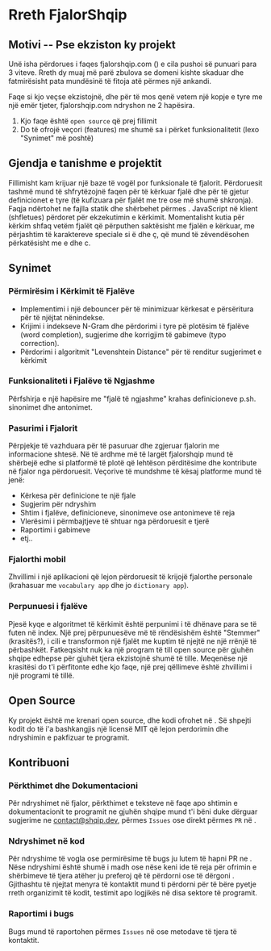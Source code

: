 

<MainLayout 
    title="Rreth | fjalorshqip.com" 
    description="Rreth faqes fjalorshqip.com">
# Rreth FjalorShqip


## Motivi -- Pse ekziston ky projekt

Unë isha përdorues i faqes fjalorshqip.com (<WebArchiveLink/>) e cila pushoi së punuari para 3 viteve. 
Rreth dy muaj më parë zbulova se domeni kishte skaduar dhe fatmirësisht pata mundësinë të fitoja atë përmes një ankandi.

Faqe si kjo veçse ekzistojnë, dhe për të mos qenë vetem një kopje e tyre me një emër tjeter, fjalorshqip.com ndryshon ne 2 hapësira.

1. Kjo faqe është `open source` që prej fillimit
2. Do të ofrojë veçori (features) me shumë sa i përket funksionalitetit (lexo "Synimet" më poshtë) 


## Gjendja e tanishme e projektit

Fillimisht kam krijuar një baze të vogël por funksionale të fjalorit. Përdoruesit tashmë mund të shfrytëzojnë faqen 
për të kërkuar fjalë dhe për të gjetur definicionet e tyre (të kufizuara për fjalët me tre ose më shumë shkronja). 
Faqja ndërtohet ne fajlla statik dhe shërbehet përmes <CloudFlareLink/>. JavaScript në klient
 (shfletues) përdoret për ekzekutimin e kërkimit.
Momentalisht kutia për kërkim shfaq vetëm fjalët që përputhen saktësisht me fjalën e kërkuar, me përjashtim të karaktereve
speciale si ë dhe ç, që mund të zëvendësohen përkatësisht me e dhe c.


## Synimet

### Përmirësim i Kërkimit të Fjalëve

- Implementimi i një debouncer për të minimizuar kërkesat e përsëritura për të njëjtat nënindekse.
- Krijimi i indekseve N-Gram dhe përdorimi i tyre pë plotësim të fjalëve (word completion), sugjerime dhe korrigjim të gabimeve (typo correction).
- Përdorimi i algoritmit "Levenshtein Distance" për të renditur sugjerimet e kërkimit

### Funksionaliteti i Fjalëve të Ngjashme

Përfshirja e një hapësire me "fjalë të ngjashme" krahas definicioneve p.sh. sinonimet dhe antonimet.

### Pasurimi i Fjalorit

Përpjekje të vazhduara për të pasuruar dhe zgjeruar fjalorin me informacione shtesë.
Në të ardhme më të largët fjalorshqip mund të shërbejë edhe si platformë të plotë që lehtëson përditësime dhe kontribute në fjalor
nga përdoruesit. Veçorive të mundshme të kësaj platforme mund të jenë:

- Kërkesa për definicione te një fjale
- Sugjerim për ndryshim
- Shtim i fjalëve, definicioneve, sinonimeve ose antonimeve të reja
- Vlerësimi i përmbajtjeve të shtuar nga përdoruesit e tjerë
- Raportimi i gabimeve
- etj..

### Fjalorthi mobil

Zhvillimi i një aplikacioni që lejon përdoruesit të krijojë fjalorthe personale (krahasuar me `vocabulary app` dhe jo `dictionary app`).

### Perpunuesi i fjalëve

Pjesë kyqe e algoritmet të kërkimit është perpunimi i të dhënave para se të futen në index. Një prej përpunuesëve më të
rëndësishëm është "Stemmer" (krasitës?), i cili e transformon një fjalët me kuptim të njejtë ne një rrënjë të përbashkët. 
Fatkeqsisht nuk ka një program të till open source për gjuhën shqipe edhepse për gjuhët tjera ekzistojnë shumë të tille.
Meqenëse një krasitësi do t'i përfitonte edhe kjo faqe, një prej qëllimeve është zhvillimi i një programi të tillë.

## Open Source

Ky projekt është me krenari open source, dhe kodi ofrohet në <GitHubLink/>. 
Së shpejti kodit do të i'a bashkangjis një licensë MIT që lejon perdorimin dhe ndryshimin e pakfizuar te programit. 


## Kontribuoni

### Përkthimet dhe Dokumentacioni

Për ndryshimet në fjalor, përkthimet e teksteve në faqe apo shtimin e dokumentacionit te programit ne gjuhën shqipe mund t'i
bëni duke dërguar sugjerime ne contact@shqip.dev, përmes `Issues` ose direkt përmes `PR` në <GitHubLink/>.

### Ndryshimet në kod

Për ndryshime të vogla ose permirësime të bugs ju lutem të hapni PR ne <GitHubLink/>. Nëse ndryshimi është shumë i madh ose nëse keni
ide të reja për ofrimin e shërbimeve të tjera atëher ju preferoj që të përdorni <DiscordLink/> ose të dërgoni <EmailLink/>.
Gjithashtu të njejtat menyra të kontaktit mund ti përdorni për të bëre pyetje rreth organizimit të kodit, testimit apo logjikës në
disa sektore të programit.

### Raportimi i bugs

Bugs mund të raportohen përmes `Issues` në <GitHubLink/> ose metodave të tjera të kontaktit.
</MainLayout>
